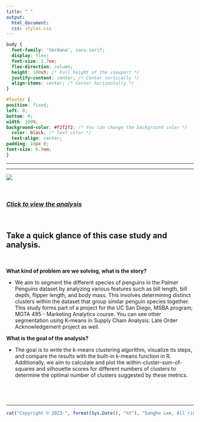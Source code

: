 ```yaml
---
title: " "
output:
  html_document:
  css: styles.css
---
```


```css
body {
  font-family: 'Verdana', sans-serif;
  display: flex;
  font-size: 1.7em;
  flex-direction: column;
  height: 100vh; /* Full height of the viewport */
  justify-content: center; /* Center vertically */
  align-items: center; /* Center horizontally */
}

#footer {
position: fixed;
left: 0;
bottom: 0;
width: 100%;
background-color: #f2f2f2; /* You can change the background color */
  color: black; /* Text color */
  text-align: center;
padding: 10px 0;
font-size: 0.9em;
}


```

------------------------------------------------------------------------

------------------------------------------------------------------------

![](Photo/marketing_analytics_segmentation.png)

<br>

### [*Click to view the analysis*](https://business-analytics-slee.shinyapps.io/data_models_decisions_marketing_segmentation/)

<br>

## **Take a quick glance of this case study and analysis.**

<br>

**What kind of problem are we solving, what is the story?** <br>

-   We aim to segment the different species of penguins in the Palmer Penguins dataset by analyzing various features such as bill length, bill depth, flipper length, and body mass. This involves determining distinct clusters within the dataset that group similar penguin species together. This study forms part of a project for the UC San Diego, MSBA program; MGTA 495 - Marketing Analytics course. You can see other segmentation using K-means in Supply Chain Analysis: Late Order Acknowledgement project as well. <br>

**What is the goal of the analysis?** <br>

-   The goal is to write the k-means clustering algorithm, visualize its steps, and compare the results with the built-in k-means function in R. Additionally, we aim to calculate and plot the within-cluster-sum-of-squares and silhouette scores for different numbers of clusters to determine the optimal number of clusters suggested by these metrics.

## <br> 

------------------------------------------------------------------------

::: {#footer}
```r
cat("Copyright © 2023-", format(Sys.Date(), "%Y"), "Sangho Lee, All rights reserved.")
```
:::
